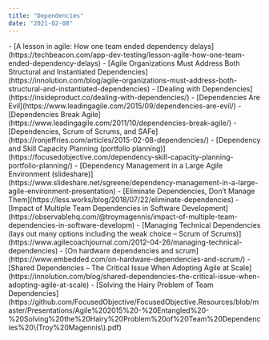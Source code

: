 ```yaml
---
title: "Dependencies"
date: "2021-02-08"
---
```


<HighlightBox heading="Resource Links" variant="resourceLinks">
- [A lesson in agile: How one team ended dependency delays](https://techbeacon.com/app-dev-testing/lesson-agile-how-one-team-ended-dependency-delays)
- [Agile Organizations Must Address Both Structural and Instantiated Dependencies](https://innolution.com/blog/agile-organizations-must-address-both-structural-and-instantiated-dependencies)
- [Dealing with Dependencies](https://insideproduct.co/dealing-with-dependencies/)
- [Dependencies Are Evil](https://www.leadingagile.com/2015/09/dependencies-are-evil/)
- [Dependencies Break Agile](https://www.leadingagile.com/2011/10/dependencies-break-agile/)
- [Dependencies, Scrum of Scrums, and SAFe](https://ronjeffries.com/articles/2015-02-08-dependencies/)
- [Dependency and Skill Capacity Planning (portfolio planning)](https://focusedobjective.com/dependency-skill-capacity-planning-portfolio-planning/)
- [Dependency Management in a Large Agile Environment (slideshare)](https://www.slideshare.net/sgreene/dependency-management-in-a-large-agile-environment-presentation)
- [Eliminate Dependencies, Don’t Manage Them](https://less.works/blog/2018/07/22/eliminate-dependencies)
- [Impact of Multiple Team Dependencies in Software Development](https://observablehq.com/@troymagennis/impact-of-multiple-team-dependencies-in-software-developm)
- [Managing Technical Dependencies (lays out many options including the weak choice – Scrum of Scrums)](https://www.agilecoachjournal.com/2012-04-26/managing-technical-dependencies)
- [On hardware dependencies and scrum](https://www.embedded.com/on-hardware-dependencies-and-scrum/)
- [Shared Dependencies – The Critical Issue When Adopting Agile at Scale](https://innolution.com/blog/shared-dependencies-the-critical-issue-when-adopting-agile-at-scale)
- [Solving the Hairy Problem of Team Dependencies](https://github.com/FocusedObjective/FocusedObjective.Resources/blob/master/Presentations/Agile%202015%20-%20Entangled%20-%20Solving%20the%20Hairy%20Problem%20of%20Team%20Dependencies%20\(Troy%20Magennis\).pdf)
</HighlightBox>
